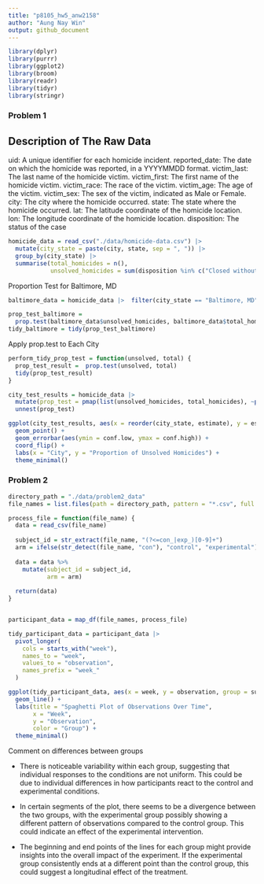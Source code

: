```yaml
---
title: "p8105_hw5_anw2158"
author: "Aung Nay Win"
output: github_document
---
```


```r
library(dplyr)
library(purrr)
library(ggplot2)
library(broom)
library(readr)
library(tidyr)
library(stringr)
```

### Problem 1
## Description of The Raw Data

uid: A unique identifier for each homicide incident.
reported_date: The date on which the homicide was reported, in a YYYYMMDD format.
victim_last: The last name of the homicide victim.
victim_first: The first name of the homicide victim.
victim_race: The race of the victim.
victim_age: The age of the victim.
victim_sex: The sex of the victim, indicated as Male or Female.
city: The city where the homicide occurred.
state: The state where the homicide occurred.
lat: The latitude coordinate of the homicide location.
lon: The longitude coordinate of the homicide location.
disposition: The status of the case

```r
homicide_data = read_csv("./data/homicide-data.csv") |> 
  mutate(city_state = paste(city, state, sep = ", ")) |> 
  group_by(city_state) |> 
  summarise(total_homicides = n(),
            unsolved_homicides = sum(disposition %in% c("Closed without arrest", "Open/No arrest")))
```

Proportion Test for Baltimore, MD
```r
baltimore_data = homicide_data |>  filter(city_state == "Baltimore, MD")

prop_test_baltimore = 
  prop.test(baltimore_data$unsolved_homicides, baltimore_data$total_homicides)
tidy_baltimore = tidy(prop_test_baltimore)
```

Apply prop.test to Each City

```r
perform_tidy_prop_test = function(unsolved, total) {
  prop_test_result =  prop.test(unsolved, total)
  tidy(prop_test_result)
}

city_test_results = homicide_data |> 
  mutate(prop_test = pmap(list(unsolved_homicides, total_homicides), ~perform_tidy_prop_test(..1, ..2))) |> 
  unnest(prop_test)
```

```r
ggplot(city_test_results, aes(x = reorder(city_state, estimate), y = estimate)) +
  geom_point() +
  geom_errorbar(aes(ymin = conf.low, ymax = conf.high)) +
  coord_flip() +
  labs(x = "City", y = "Proportion of Unsolved Homicides") +
  theme_minimal()
```

### Problem 2

```r
directory_path = "./data/problem2_data"
file_names = list.files(path = directory_path, pattern = "*.csv", full.names = TRUE)
```

```r
process_file = function(file_name) {
  data = read_csv(file_name)
  
  subject_id = str_extract(file_name, "(?<=con_|exp_)[0-9]+")
  arm = ifelse(str_detect(file_name, "con"), "control", "experimental")
  
  data = data %>%
    mutate(subject_id = subject_id,
           arm = arm)
  
  return(data)
}


participant_data = map_df(file_names, process_file)
```

```r
tidy_participant_data = participant_data |> 
  pivot_longer(
    cols = starts_with("week"),
    names_to = "week",
    values_to = "observation",
    names_prefix = "week_"
  )
```

```r
ggplot(tidy_participant_data, aes(x = week, y = observation, group = subject_id, color = arm)) +
  geom_line() +
  labs(title = "Spaghetti Plot of Observations Over Time",
       x = "Week",
       y = "Observation",
       color = "Group") +
  theme_minimal()
```

Comment on differences between groups

- There is noticeable variability within each group, suggesting that individual responses to the conditions are not uniform. This could be due to individual differences in how participants react to the control and experimental conditions.

- In certain segments of the plot, there seems to be a divergence between the two groups, with the experimental group possibly showing a different pattern of observations compared to the control group. This could indicate an effect of the experimental intervention.

- The beginning and end points of the lines for each group might provide insights into the overall impact of the experiment. If the experimental group consistently ends at a different point than the control group, this could suggest a longitudinal effect of the treatment.